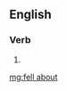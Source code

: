 ==English==

===Verb===
{{head|en|verb form}}

# {{en-simple past of|fall about}}

[[mg:fell about]]